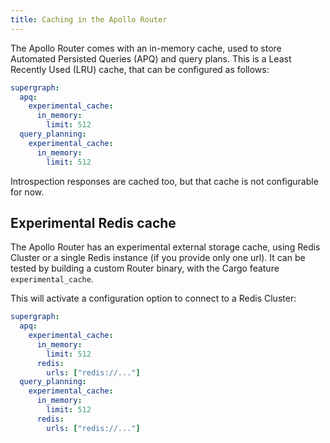```yaml
---
title: Caching in the Apollo Router
---
```


The Apollo Router comes with an in-memory cache, used to store Automated Persisted Queries (APQ) and query plans.
This is a Least Recently Used (LRU) cache, that can be configured as follows:

```yaml title="router.yaml"
supergraph:
  apq:
    experimental_cache:
      in_memory:
        limit: 512
  query_planning:
    experimental_cache:
      in_memory:
        limit: 512
```

Introspection responses are cached too, but that cache is not configurable for now.

## Experimental Redis cache

The Apollo Router has an experimental external storage cache, using Redis Cluster or a single Redis instance (if you provide only one url).
It can be tested by building a custom Router binary, with the Cargo feature `experimental_cache`.


This will activate a configuration option to connect to a Redis Cluster:

```yaml
supergraph:
  apq:
    experimental_cache:
      in_memory:
        limit: 512
      redis:
        urls: ["redis://..."]
  query_planning:
    experimental_cache:
      in_memory:
        limit: 512
      redis:
        urls: ["redis://..."]
```
